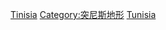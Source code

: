 {{Commonscat|Islands of Tunisia}}

[[Category:各国岛屿|Tinisia]]
[[Category:突尼斯地形|Category:突尼斯地形]]
[[Category:非洲岛屿|Tunisia]]